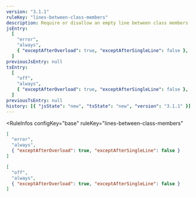 ```yaml
---
version: "3.1.1"
ruleKey: "lines-between-class-members"
description: Require or disallow an empty line between class members
jsEntry:
  [
    "error",
    "always",
    { "exceptAfterOverload": true, "exceptAfterSingleLine": false },
  ]
previousJsEntry: null
tsEntry:
  [
    "off",
    "always",
    { "exceptAfterOverload": true, "exceptAfterSingleLine": false },
  ]
previousTsEntry: null
history: [{ "jsState": "new", "tsState": "new", "version": "3.1.1" }]
---
```


<RuleInfos 
  configKey="base" 
  ruleKey="lines-between-class-members" 
>

```json
[
  "error",
  "always",
  { "exceptAfterOverload": true, "exceptAfterSingleLine": false }
]
```

```json
[
  "off",
  "always",
  { "exceptAfterOverload": true, "exceptAfterSingleLine": false }
]
```

</RuleInfos>
